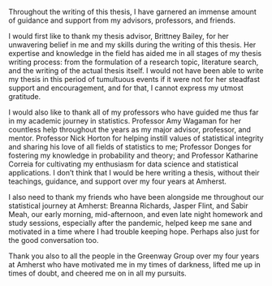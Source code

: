 Throughout the writing of this thesis, I have garnered an immense amount of guidance and support from my advisors, professors, and friends.

I would first like to thank my thesis advisor, Brittney Bailey, for her unwavering belief in me and my skills during the writing of this thesis. Her expertise and knowledge in the field has aided me in all stages of my thesis writing process: from the formulation of a research topic, literature search, and the writing of the actual thesis itself. I would not have been able to write my thesis in this period of tumultuous events if it were not for her steadfast support and encouragement, and for that, I cannot express my utmost gratitude. 

I would also like to thank all of my professors who have guided me thus far in my academic journey in statistics. Professor Amy Wagaman for her countless help throughout the years as my major advisor, professor, and mentor. Professor Nick Horton for helping instill values of statistical integrity and sharing his love of all fields of statistics to me; Professor Donges for fostering my knowledge in probability and theory; and Professor Katharine Correia for cultivating my enthusiasm for data science and statistical applications. I don't think that I would be here writing a thesis, without their teachings, guidance, and support over my four years at Amherst.

I also need to thank my friends who have been alongside me throughout our statistical journey at Amherst: Breanna Richards, Jasper Flint, and Sabir Meah, our early morning, mid-afternoon, and even late night homework and study sessions, especially after the pandemic, helped keep me sane and motivated in a time where I had trouble keeping hope. Perhaps also just for the good conversation too.

Thank you also to all the people in the Greenway Group over my four years at Amherst who have motivated me in my times of darkness, lifted me up in times of doubt, and cheered me on in all my pursuits.